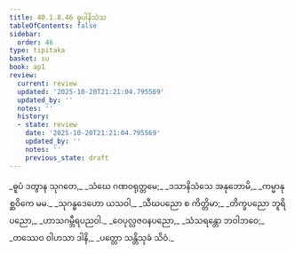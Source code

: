 ```yaml
---
title: 40.1.8.46 ဓူပါနိသံသ
tableOfContents: false
sidebar:
  order: 46
type: tipitaka
basket: su
book: ap1
review:
  current: review
  updated: '2025-10-20T21:21:04.795569'
  updated_by: ''
  notes: ''
  history:
  - state: review
    date: '2025-10-20T21:21:04.795569'
    updated_by: ''
    notes: ''
    previous_state: draft
---
```



<DynamicBreadcrumb />


<ReviewStatus review={frontmatter.review} showDetails={true} />

<HypothesisAnnotation frontmatter={frontmatter} />

<Division number="202" book="ap1" e="ch" v="20" p="369">

<Paragraph number="4499" type="verses" book="ap1">
_ဓူပံ ဒတွာန သုဂတေ,_  
_သံဃေ ဂဏဝရုတ္တမေ;_  
_ဒသာနိသံသေ အနုဘောမိ,_  
_ကမ္မာနုစ္ဆဝိကေ မမ._  

</Paragraph>

</Division>
<Division number="203" book="ap1" e="ch" v="20" p="369">

<Paragraph number="4500" type="verses" book="ap1">
_သုဂန္ဓဒေဟော ယသဝါ,_  
_သီဃပညော စ ကိတ္တိမာ;_  
_တိက္ခပညော ဘူရိပညော,_  
_ဟာသဂမ္ဘီရပညဝါ._  

</Paragraph>

</Division>
<Division number="204" book="ap1" e="ch" v="20" p="370">

<Paragraph number="4501" type="verses" book="ap1">
_ဝေပုလ္လဇဝနပညော,_  
_သံသရန္တော ဘဝါဘဝေ;_  
_တဿေဝ ဝါဟသာ ဒါနိ,_  
_ပတ္တော သန္တိသုခံ သိဝံ._
</Paragraph>
</Division>